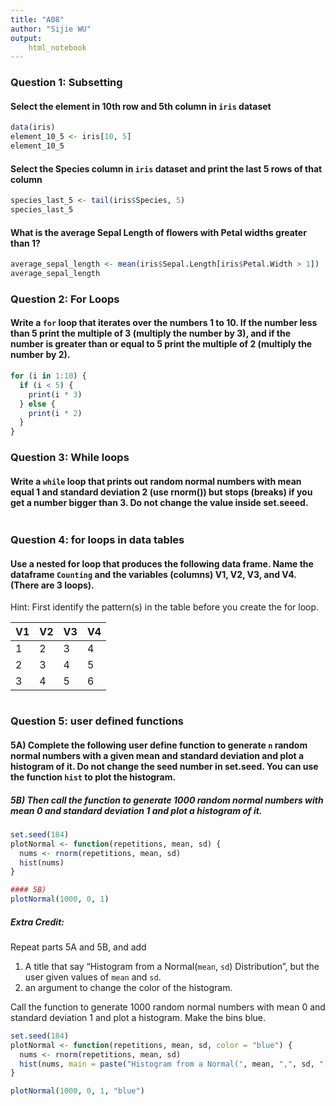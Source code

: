 ```yaml
---
title: "A08"
author: "Sijie WU"
output: 
    html_notebook
---
```


### Question 1: Subsetting

#### Select the element in 10th row and 5th column in `iris` dataset

```r
data(iris)
element_10_5 <- iris[10, 5]
element_10_5
```


#### Select the Species column in `iris` dataset and print the last 5 rows of that column
```r
species_last_5 <- tail(iris$Species, 5)
species_last_5
```


#### What is the average Sepal Length of flowers with Petal widths greater than 1? 

```r
average_sepal_length <- mean(iris$Sepal.Length[iris$Petal.Width > 1])
average_sepal_length
```

### Question 2: For Loops

#### Write a `for` loop that iterates over the numbers 1 to 10. If the number less than 5 print the multiple of 3 (multiply the number by 3), and if the number is greater than or equal to 5 print the multiple of 2 (multiply the number by 2). 

```r
for (i in 1:10) {
  if (i < 5) {
    print(i * 3)
  } else {
    print(i * 2)
  }
}
```

### Question 3: While loops

#### Write a `while` loop that prints out random normal numbers with mean equal 1 and standard deviation 2 (use rnorm()) but stops (breaks) if you get a number bigger than 3. Do not change the value inside set.seeed.
```r

```

### Question 4: for loops in data tables

#### Use a nested for loop that produces the following data frame. Name the dataframe  `Counting` and the variables (columns)  V1, V2, V3, and V4.  (There are 3 loops). 

Hint: First identify the pattern(s) in the table before you create the for loop.

| V1 | V2 | V3 | V4 |  
|:-- |:-- |:-- |:-- |
| 1 | 2 | 3 | 4 |  
| 2 | 3 | 4 | 5 |  
| 3 | 4 | 5 | 6 |  

```r

```

### Question 5: user defined functions

#### 5A) Complete the following user define function to generate `n` random normal numbers with a given mean and standard deviation and plot a histogram of it. Do not change  the seed number in set.seed. You can use the function `hist` to plot the histogram.  

##### 5B) Then call the function to generate 1000 random normal numbers with mean 0 and standard deviation 1 and plot a histogram of it.

```r
set.seed(184)
plotNormal <- function(repetitions, mean, sd) {
  nums <- rnorm(repetitions, mean, sd)
  hist(nums)
}

#### 5B)
plotNormal(1000, 0, 1)
```

##### Extra Credit: 

Repeat parts 5A and 5B, and add 

1. A title that say "Histogram from a Normal(`mean`, `sd`) Distribution", but the user given values of `mean` and `sd`.
2. an argument to change the color of the histogram.  

Call the function to generate 1000 random normal numbers with mean 0 and standard deviation 1 and plot a histogram. Make the bins blue.

```r
set.seed(184)
plotNormal <- function(repetitions, mean, sd, color = "blue") {
  nums <- rnorm(repetitions, mean, sd)
  hist(nums, main = paste("Histogram from a Normal(", mean, ",", sd, ") Distribution"), col = color)
}

plotNormal(1000, 0, 1, "blue")
```

